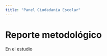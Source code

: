 ```yaml
---
title: "Panel Ciudadanía Escolar"
---
```

# Reporte metodológico {-}
<div align="justify";>
En el estudio  <br>
</div>
<!--stackedit_data:
eyJoaXN0b3J5IjpbLTg4MjMxNjU4NSwtMTE5OTQ1MjA5OV19
-->